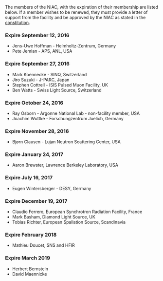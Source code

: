 The members of the NIAC, with the expiration of their membership are listed below. If a member wishes to be renewed, they must provide a letter of support from the facility and be approved by the NIAC as stated in the [[NIAC|constitution]].

===Expire September 12, 2016===
*Jens-Uwe Hoffman - Helmholtz-Zentrum, Germany
*Pete Jemian - APS, ANL, USA

===Expire September 27, 2016===
*Mark Koennecke - SINQ, Switzerland 
*Jiro Suzuki - J-PARC, Japan
*Stephen Cottrell - ISIS Pulsed Muon Facility, UK
*Ben Watts - Swiss Light Source, Switzerland

===Expire October 24, 2016===
*Ray Osborn - Argonne National Lab - non-facility member, USA
*Joachim Wuttke - Forschungzentrum Juelich, Germany

===Expire November 28, 2016===
*Bjørn Clausen - Lujan Neutron Scattering Center, USA

===Expire January 24, 2017===
*Aaron Brewster, Lawrence Berkeley Laboratory, USA

===Expire July 16, 2017===
*Eugen Wintersberger - DESY, Germany

===Expire December 19, 2017===
*Claudio Ferrero, European Synchrotron Radiation Facility, France
*Mark Basham, Diamond Light Source, UK
*Tobias Richter, European Spallation Source, Scandinavia

=== Expire February 2018 ===
* Mathieu Doucet, SNS and HFIR

=== Expire March 2019 ===

* Herbert Bernstein
* David Maennicke